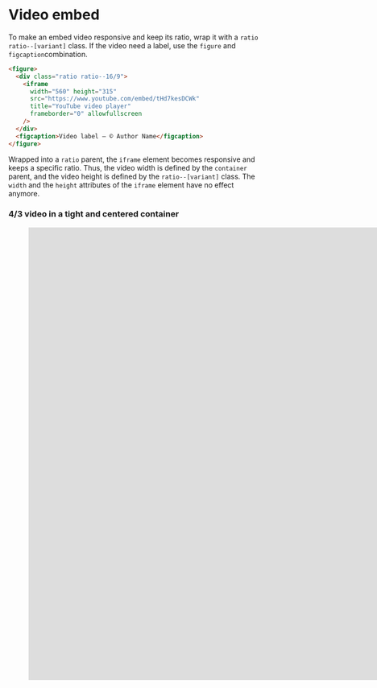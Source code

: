 
<Meta title="Components/Video" />

# Video embed

To make an embed video responsive and keep its ratio, wrap it with a `ratio ratio--[variant]` class.
If the video need a label, use the `figure` and `figcaption`combination.

```html
<figure>
  <div class="ratio ratio--16/9">
    <iframe 
      width="560" height="315" 
      src="https://www.youtube.com/embed/tHd7kesDCWk" 
      title="YouTube video player" 
      frameborder="0" allowfullscreen
    />
  </div>
  <figcaption>Video label — © Author Name</figcaption>
</figure>
```

Wrapped into a `ratio` parent, the `iframe` element becomes responsive and keeps a specific ratio. Thus, the video width is defined by the `container` parent, and the video height is defined by the `ratio--[variant]` class. The `width` and the `height` attributes of the `iframe` element have no effect anymore.

<Canvas>
  <div class="container container--grid gap--responsive">
    <div class="container__center--xs">
      <h3 class="h3">4/3 video in a tight and centered container</h3>
      <figure>
        <div class="ratio ratio--4/3">
          <iframe 
            width="1600" height="900" 
            src="https://www.youtube.com/embed/tHd7kesDCWk" 
            title="YouTube video player" 
            frameborder="0" allowfullscreen
          />
        </div>
        <figcaption>Video label — © Author Name</figcaption>
      </figure>
    </div>
    <div class="container__center--md">
      <h3 class="h3">16/9 video in a medium and centered container</h3>
      <figure>
        <div class="ratio ratio--16/9">
          <iframe 
            width="560" height="315" 
            src="https://www.youtube.com/embed/tHd7kesDCWk" 
            title="YouTube video player" 
            frameborder="0" allowfullscreen
          />
        </div>
        <figcaption>Video label — © Author Name</figcaption>
      </figure>
    </div>
  </div>
</Canvas>


